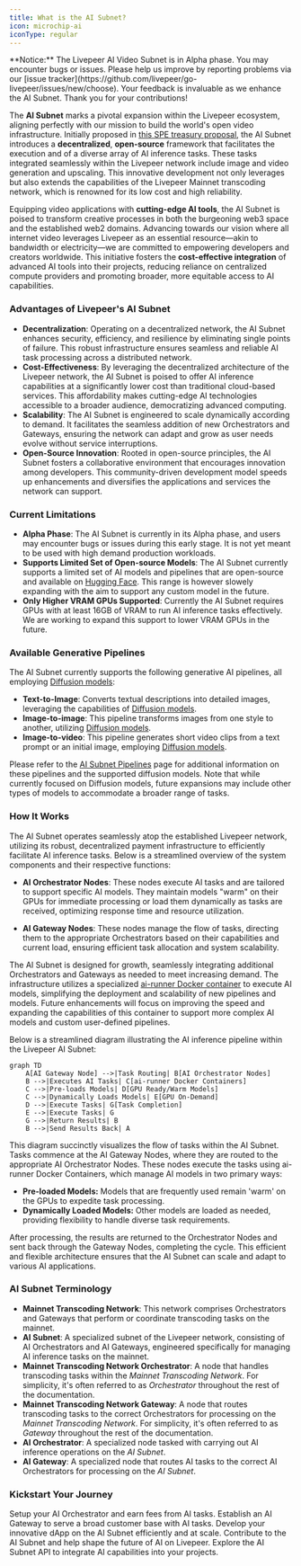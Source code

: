 ```yaml
---
title: What is the AI Subnet?
icon: microchip-ai
iconType: regular
---
```


<Warning>
  **Notice:** The Livepeer AI Video Subnet is in Alpha phase. You may encounter
  bugs or issues. Please help us improve by reporting problems via our [issue
  tracker](https://github.com/livepeer/go-livepeer/issues/new/choose). Your
  feedback is invaluable as we enhance the AI Subnet. Thank you for your
  contributions!
</Warning>

The **AI Subnet** marks a pivotal expansion within the Livepeer ecosystem,
aligning perfectly with our mission to build the world's open video
infrastructure. Initially proposed in
[this SPE treasury proposal](https://explorer.livepeer.org/treasury/82843445347363563575858115586375001878287509193479217286690041153234635982713),
the AI Subnet introduces a **decentralized**, **open-source** framework that
facilitates the execution and of a diverse array of AI inference tasks. These
tasks integrated seamlessly within the Livepeer network include image and video
generation and upscaling. This innovative development not only leverages but
also extends the capabilities of the Livepeer Mainnet transcoding network, which
is renowned for its low cost and high reliability.

Equipping video applications with **cutting-edge AI tools**, the AI Subnet is
poised to transform creative processes in both the burgeoning web3 space and the
established web2 domains. Advancing towards our vision where all internet video
leverages Livepeer as an essential resource—akin to bandwidth or electricity—we
are committed to empowering developers and creators worldwide. This initiative
fosters the **cost-effective integration** of advanced AI tools into their
projects, reducing reliance on centralized compute providers and promoting
broader, more equitable access to AI capabilities.

### Advantages of Livepeer's AI Subnet

- **Decentralization**: Operating on a decentralized network, the AI Subnet
  enhances security, efficiency, and resilience by eliminating single points of
  failure. This robust infrastructure ensures seamless and reliable AI task
  processing across a distributed network.
- **Cost-Effectiveness**: By leveraging the decentralized architecture of the
  Livepeer network, the AI Subnet is poised to offer AI inference capabilities
  at a significantly lower cost than traditional cloud-based services. This
  affordability makes cutting-edge AI technologies accessible to a broader
  audience, democratizing advanced computing.
- **Scalability**: The AI Subnet is engineered to scale dynamically according to
  demand. It facilitates the seamless addition of new Orchestrators and
  Gateways, ensuring the network can adapt and grow as user needs evolve without
  service interruptions.
- **Open-Source Innovation**: Rooted in open-source principles, the AI Subnet
  fosters a collaborative environment that encourages innovation among
  developers. This community-driven development model speeds up enhancements and
  diversifies the applications and services the network can support.

### Current Limitations

- **Alpha Phase**: The AI Subnet is currently in its Alpha phase, and users may
  encounter bugs or issues during this early stage. It is not yet meant to be
  used with high demand production workloads.
- **Supports Limited Set of Open-source Models**: The AI Subnet currently
  supports a limited set of AI models and pipelines that are open-source and
  available on [Hugging Face](https://huggingface.co/models). This range is
  however slowely expanding with the aim to support any custom model in the
  future.
- **Only Higher VRAM GPUs Supported**: Currently the AI Subnet requires GPUs
  with at least 16GB of VRAM to run AI inference tasks effectively. We are
  working to expand this support to lower VRAM GPUs in the future.

### Available Generative Pipelines

The AI Subnet currently supports the following generative AI pipelines, all
employing [Diffusion models](https://huggingface.co/docs/diffusers/en/index):

- **Text-to-Image**: Converts textual descriptions into detailed images,
  leveraging the capabilities of
  [Diffusion models](https://huggingface.co/models?pipeline_tag=text-to-image).
- **Image-to-image**: This pipeline transforms images from one style to another,
  utilizing
  [Diffusion models](https://huggingface.co/models?pipeline_tag=image-to-image).
- **Image-to-video**: This pipeline generates short video clips from a text
  prompt or an initial image, employing
  [Diffusion models](https://huggingface.co/docs/diffusers/en/index).

Please refer to the [AI Subnet Pipelines](/ai/pipelines) page for additional
information on these pipelines and the supported diffusion models. Note that
while currently focused on Diffusion models, future expansions may include other
types of models to accommodate a broader range of tasks.

### How It Works

The AI Subnet operates seamlessly atop the established Livepeer network,
utilizing its robust, decentralized payment infrastructure to efficiently
facilitate AI inference tasks. Below is a streamlined overview of the system
components and their respective functions:

- **AI Orchestrator Nodes**: These nodes execute AI tasks and are tailored to
  support specific AI models. They maintain models "warm" on their GPUs for
  immediate processing or load them dynamically as tasks are received,
  optimizing response time and resource utilization.

- **AI Gateway Nodes**: These nodes manage the flow of tasks, directing them to
  the appropriate Orchestrators based on their capabilities and current load,
  ensuring efficient task allocation and system scalability.

The AI Subnet is designed for growth, seamlessly integrating additional
Orchestrators and Gateways as needed to meet increasing demand. The
infrastructure utilizes a specialized
[ai-runner Docker container](https://github.com/livepeer/ai-worker/tree/main/runner)
to execute AI models, simplifying the deployment and scalability of new
pipelines and models. Future enhancements will focus on improving the speed and
expanding the capabilities of this container to support more complex AI models
and custom user-defined pipelines.

Below is a streamlined diagram illustrating the AI inference pipeline within the
Livepeer AI Subnet:

```mermaid
graph TD
    A[AI Gateway Node] -->|Task Routing| B[AI Orchestrator Nodes]
    B -->|Executes AI Tasks| C[ai-runner Docker Containers]
    C -->|Pre-loads Models| D[GPU Ready/Warm Models]
    C -->|Dynamically Loads Models| E[GPU On-Demand]
    D -->|Execute Tasks| G[Task Completion]
    E -->|Execute Tasks| G
    G -->|Return Results| B
    B -->|Send Results Back| A
```

This diagram succinctly visualizes the flow of tasks within the AI Subnet. Tasks
commence at the AI Gateway Nodes, where they are routed to the appropriate AI
Orchestrator Nodes. These nodes execute the tasks using ai-runner Docker
Containers, which manage AI models in two primary ways:

- **Pre-loaded Models:** Models that are frequently used remain 'warm' on the
  GPUs to expedite task processing.
- **Dynamically Loaded Models:** Other models are loaded as needed, providing
  flexibility to handle diverse task requirements.

After processing, the results are returned to the Orchestrator Nodes and sent
back through the Gateway Nodes, completing the cycle. This efficient and
flexible architecture ensures that the AI Subnet can scale and adapt to various
AI applications.

### AI Subnet Terminology

- **Mainnet Transcoding Network**: This network comprises Orchestrators and
  Gateways that perform or coordinate transcoding tasks on the mainnet.
- **AI Subnet**: A specialized subnet of the Livepeer network, consisting of AI
  Orchestrators and AI Gateways, engineered specifically for managing AI
  inference tasks on the mainnet.
- **Mainnet Transcoding Network Orchestrator**: A node that handles transcoding
  tasks within the _Mainnet Transcoding Network_. For simplicity, it's often
  referred to as _Orchestrator_ throughout the rest of the documentation.
- **Mainnet Transcoding Network Gateway**: A node that routes transcoding tasks
  to the correct Orchestrators for processing on the _Mainnet Transcoding
  Network_. For simplicity, it's often referred to as _Gateway_ throughout the
  rest of the documentation.
- **AI Orchestrator**: A specialized node tasked with carrying out AI inference
  operations on the _AI Subnet_.
- **AI Gateway**: A specialized node that routes AI tasks to the correct AI
  Orchestrators for processing on the _AI Subnet_.

### Kickstart Your Journey

<CardGroup cols={3}>
  <Card
    href="/ai/orchestrator/get_started"
    title="Setup AI Orchestrator"
    icon="robot"
    iconType="duotone"
  >
    Setup your AI Orchestrator and earn fees from AI tasks.
  </Card>
  <Card
    href="/ai/setup-gateway"
    title="Setup AI Gateway"
    icon="play"
    iconType="duotone"
  >
    Establish an AI Gateway to serve a broad customer base with AI tasks.
  </Card>
  <Card
    href="/ai/builders"
    title="Build your dApp"
    icon="screwdriver-wrench"
    iconType="duotone"
  >
    Develop your innovative dApp on the AI Subnet efficiently and at scale.
  </Card>
  <Card
    href="ai/contribute/overview"
    title="Contribute to AI Subnet"
    icon="heart"
    iconType="duotone"
  >
    Contribute to the AI Subnet and help shape the future of AI on Livepeer.
  </Card>
  <Card
    href="/ai/api-reference"
    title="AI API Reference"
    icon="rectangle-terminal"
    iconType="duotone"
  >
    Explore the AI Subnet API to integrate AI capabilities into your projects.
  </Card>
</CardGroup>
